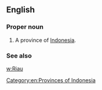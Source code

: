 ==English==

===Proper noun===
{{en-proper noun}}

# A province of [[Indonesia]].

===See also===
[[w:Riau]]

[[Category:en:Provinces of Indonesia]]